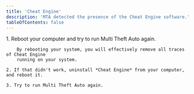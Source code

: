 ```yaml
---
title: 'Cheat Engine'
description: 'MTA detected the presence of the Cheat Engine software.'
tableOfContents: false
---
```



<Steps>
    1. Reboot your computer and try to run Multi Theft Auto again.

        By rebooting your system, you will effectively remove all traces of Cheat Engine
        running on your system.

    2. If that didn't work, uninstall *Cheat Engine* from your computer, and reboot it.

    3. Try to run Multi Theft Auto again.
</Steps>
